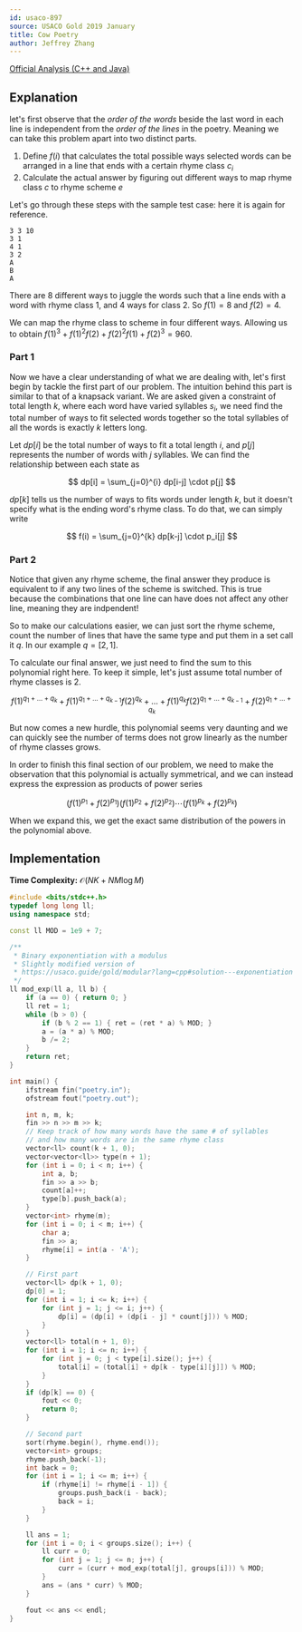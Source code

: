 ```yaml
---
id: usaco-897
source: USACO Gold 2019 January
title: Cow Poetry
author: Jeffrey Zhang
---
```


[Official Analysis (C++ and Java)](http://www.usaco.org/current/data/sol_poetry_gold_jan19.html)

## Explanation

let's first observe that the *order of the words* beside the last word in each line is independent from the *order of the lines* in the poetry.
Meaning we can take this problem apart into two distinct parts.

1. Define $f(i)$ that calculates the total possible ways selected words can be arranged in a line that ends with a certain rhyme class $c_i$
2. Calculate the actual answer by figuring out different ways to map rhyme class $c$ to rhyme scheme $e$

Let's go through these steps with the sample test case: here it is again for reference.

```
3 3 10
3 1
4 1
3 2
A
B
A
```

There are $8$ different ways to juggle the words such that a line ends with a word with rhyme class $1$, and $4$ ways for class $2$.
So $f(1) = 8$ and $f(2) = 4$.

We can map the rhyme class to scheme in four different ways.
Allowing us to obtain $f(1)^3 + f(1)^2f(2) + f(2)^2f(1) + f(2)^3 = 960$.

### Part 1

Now we have a clear understanding of what we are dealing with, let's first begin by tackle the first part of our problem.
The intuition behind this part is similar to that of a knapsack variant.
We are asked given a constraint of total length $k$, where each word have varied syllables $s_i$, we need find the total number of ways to fit selected words together so the total syllables of all the words is exactly $k$ letters long.

Let $dp[i]$ be the total number of ways to fit a total length $i$, and $p[j]$ represents the number of words with $j$ syllables.
We can find the relationship between each state as

$$
dp[i] = \sum_{j=0}^{i} dp[i-j] \cdot p[j]
$$

$dp[k]$ tells us the number of ways to fits words under length $k$, but it doesn't specify what is the ending word's rhyme class.
To do that, we can simply write

$$
f(i) = \sum_{j=0}^{k} dp[k-j] \cdot p_i[j]
$$

### Part 2

Notice that given any rhyme scheme, the final answer they produce is equivalent to if any two lines of the scheme is switched.
This is true because the combinations that one line can have does not affect any other line, meaning they are indpendent!

So to make our calculations easier, we can just sort the rhyme scheme, count the number of lines that have the same type and put them in a set call it $q$.
In our example $q = [2, 1]$.

To calculate our final answer, we just need to find the sum to this polynomial right here.
To keep it simple, let's just assume total number of rhyme classes is $2$.

$$
f(1)^{q_1+ \dots +q_k} + f(1)^{q_1 + \dots + q_{k-1}} f(2)^{q_k} + \dots + f(1)^{q_k} f(2)^{q_1 + \dots + q_{k-1}} + f(2)^{q_1+ \dots + q_k}
$$

But now comes a new hurdle, this polynomial seems very daunting and we can quickly see the number of terms does not grow linearly as the number of rhyme classes grows.

In order to finish this final section of our problem, we need to make the observation that this polynomial is actually symmetrical, and we can instead express the expression as products of power series

$$
(f(1)^{p_1} + f(2)^{p_1})(f(1)^{p_2} + f(2)^{p_2}) \cdots (f(1)^{p_k} + f(2)^{p_k})
$$

When we expand this, we get the exact same distribution of the powers in the polynomial above.

## Implementation

**Time Complexity:** $\mathcal{O}(NK+NM\log M)$

<LanguageSection>
<CPPSection>

```cpp
#include <bits/stdc++.h>
typedef long long ll;
using namespace std;

const ll MOD = 1e9 + 7;

/**
 * Binary exponentiation with a modulus
 * Slightly modified version of
 * https://usaco.guide/gold/modular?lang=cpp#solution---exponentiation
 */
ll mod_exp(ll a, ll b) {
	if (a == 0) { return 0; }
	ll ret = 1;
	while (b > 0) {
		if (b % 2 == 1) { ret = (ret * a) % MOD; }
		a = (a * a) % MOD;
		b /= 2;
	}
	return ret;
}

int main() {
	ifstream fin("poetry.in");
	ofstream fout("poetry.out");

	int n, m, k;
	fin >> n >> m >> k;
	// Keep track of how many words have the same # of syllables
	// and how many words are in the same rhyme class
	vector<ll> count(k + 1, 0);
	vector<vector<ll>> type(n + 1);
	for (int i = 0; i < n; i++) {
		int a, b;
		fin >> a >> b;
		count[a]++;
		type[b].push_back(a);
	}
	vector<int> rhyme(m);
	for (int i = 0; i < m; i++) {
		char a;
		fin >> a;
		rhyme[i] = int(a - 'A');
	}

	// First part
	vector<ll> dp(k + 1, 0);
	dp[0] = 1;
	for (int i = 1; i <= k; i++) {
		for (int j = 1; j <= i; j++) {
			dp[i] = (dp[i] + (dp[i - j] * count[j])) % MOD;
		}
	}
	vector<ll> total(n + 1, 0);
	for (int i = 1; i <= n; i++) {
		for (int j = 0; j < type[i].size(); j++) {
			total[i] = (total[i] + dp[k - type[i][j]]) % MOD;
		}
	}
	if (dp[k] == 0) {
		fout << 0;
		return 0;
	}

	// Second part
	sort(rhyme.begin(), rhyme.end());
	vector<int> groups;
	rhyme.push_back(-1);
	int back = 0;
	for (int i = 1; i <= m; i++) {
		if (rhyme[i] != rhyme[i - 1]) {
			groups.push_back(i - back);
			back = i;
		}
	}

	ll ans = 1;
	for (int i = 0; i < groups.size(); i++) {
		ll curr = 0;
		for (int j = 1; j <= n; j++) {
			curr = (curr + mod_exp(total[j], groups[i])) % MOD;
		}
		ans = (ans * curr) % MOD;
	}

	fout << ans << endl;
}
```

</CPPSection>
</LanguageSection>
